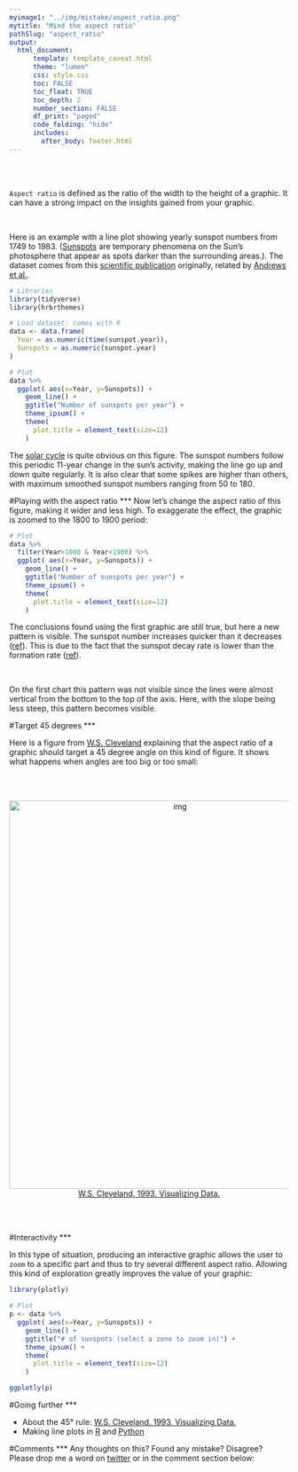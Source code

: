 ```yaml
---
myimage1: "../img/mistake/aspect_ratio.png"
mytitle: "Mind the aspect ratio"
pathSlug: "aspect_ratio"
output:
  html_document:
      template: template_caveat.html
      theme: "lumen"
      css: style.css
      toc: FALSE
      toc_float: TRUE
      toc_depth: 2
      number_section: FALSE
      df_print: "paged"
      code_folding: "hide"
      includes:
        after_body: footer.html
---
```


<br><br>
<div class="mycontent">

`Aspect ratio` is defined as the ratio of the width to the height of a graphic. It can have a strong impact on the insights gained from your graphic.

<br>

Here is an example with a line plot showing yearly sunspot numbers from 1749 to 1983. ([Sunspots](https://en.wikipedia.org/wiki/Sunspot) are temporary phenomena on the Sun's photosphere that appear as spots darker than the surrounding areas.). The dataset comes from this [scientific publication](https://onlinelibrary.wiley.com/doi/abs/10.1002/asna.19622860613) originally, related by [Andrews et al.](https://www.springer.com/gp/book/9781461295631).

```r
# Libraries
library(tidyverse)
library(hrbrthemes)

# Load dataset: comes with R
data <- data.frame(
  Year = as.numeric(time(sunspot.year)),
  Sunspots = as.numeric(sunspot.year)
)

# Plot
data %>%
  ggplot( aes(x=Year, y=Sunspots)) +
    geom_line() +
    ggtitle("Number of sunspots per year") +
    theme_ipsum() +
    theme(
      plot.title = element_text(size=12)
    )
```


The [solar cycle](https://en.wikipedia.org/wiki/Solar_cycle) is quite obvious on this figure. The sunspot numbers follow this periodic 11-year change in the sun's activity, making the line go up and down quite regularly. It is also clear that some spikes are higher than others, with maximum smoothed sunspot numbers ranging from 50 to 180.



#Playing with the aspect ratio
***
Now let's change the aspect ratio of this figure, making it wider and less high. To exaggerate the effect, the graphic is zoomed to the 1800 to 1900 period:
```r

# Plot
data %>%
  filter(Year>1800 & Year<1900) %>%
  ggplot( aes(x=Year, y=Sunspots)) +
    geom_line() +
    ggtitle("Number of sunspots per year") +
    theme_ipsum() +
    theme(
      plot.title = element_text(size=12)
    )
```

The conclusions found using the first graphic are still true, but here a new pattern is visible. The sunspot number increases quicker than it decreases ([ref](http://adsabs.harvard.edu/full/1992SoPh..137...51H)). This is due to the fact that the sunspot decay rate is lower than the formation rate ([ref](http://www2.mps.mpg.de/dokumente/publikationen/solanki/r45.pdf)).

<br>

On the first chart this pattern was not visible since the lines were almost vertical from the bottom to the top of the axis. Here, with the slope being less steep, this pattern becomes visible.


#Target 45 degrees
***

Here is a figure from [W.S. Cleveland](https://www.amazon.com/Visualizing-Data-William-S-Cleveland/dp/0963488406) explaining that the aspect ratio of a graphic should target a 45 degree angle on this kind of figure. It shows what happens when angles are too big or too small:

<br><br>

<center>
<img src="IMG/angle45.png" alt="img" width="600" height="700">
</center>

<center>
[W.S. Cleveland. 1993. Visualizing Data.](https://www.amazon.com/Visualizing-Data-William-S-Cleveland/dp/0963488406)
</center>
<br><br>


#Interactivity
***

In this type of situation, producing an interactive graphic allows the user to `zoom` to a specific part and thus to try several different aspect ratio. Allowing this kind of exploration greatly improves the value of your graphic:

```r

library(plotly)

# Plot
p <- data %>%
  ggplot( aes(x=Year, y=Sunspots)) +
    geom_line() +
    ggtitle("# of sunspots (select a zone to zoom in)") +
    theme_ipsum() +
    theme(
      plot.title = element_text(size=12)
    )

ggplotly(p)
```


#Going further
***

- About the 45° rule: [W.S. Cleveland. 1993. Visualizing Data.](https://www.amazon.com/Visualizing-Data-William-S-Cleveland/dp/0963488406)
- Making line plots in [R](https://www.r-graph-gallery.com/line-plot/) and [Python](https://python-graph-gallery.com/line-chart/)

#Comments
***
Any thoughts on this? Found any mistake? Disagree? Please drop me a word on [twitter](https://twitter.com/R_Graph_Gallery) or in the comment section below:
<br>




</div>














